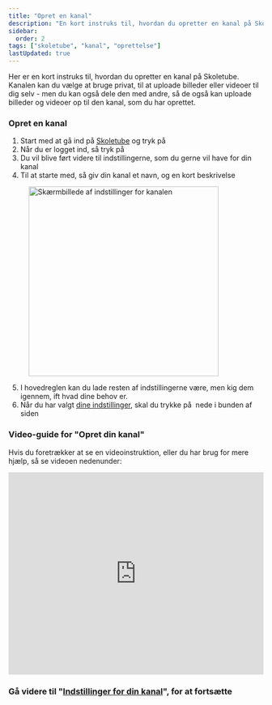 ```yaml
---
title: "Opret en kanal"
description: "En kort instruks til, hvordan du opretter en kanal på Skoletube"
sidebar:
  order: 2
tags: ["skoletube", "kanal", "oprettelse"]
lastUpdated: true
---
```


Her er en kort instruks til, hvordan du opretter en kanal på Skoletube. Kanalen kan du vælge at bruge privat, til at uploade billeder eller videoer til dig selv - men du kan også dele den med andre, så de også kan uploade billeder og videoer op til den kanal, som du har oprettet.

### Opret en kanal

1. Start med at gå ind på [Skoletube](https://www.skoletube.dk) og tryk på <img src="/src/assets/images/skoletube/skoletube-login-button-01.png" alt="" class="inline-image" />
2. Når du er logget ind, så tryk på <img src="/src/assets/images/skoletube/skoletube-create-channel-01.png" alt="" class="inline-image" />
3. Du vil blive ført videre til indstillingerne, som du gerne vil have for din kanal
4. Til at starte med, så giv din kanal et navn, og en kort beskrivelse

<figure>
  <img src="/src/assets/images/skoletube/skoletube-channel-settings-01.png" alt="Skærmbillede af indstillinger for kanalen" width="375" />
  <figcaption></figcaption>
</figure>

5. I hovedreglen kan du lade resten af indstillingerne være, men kig dem igennem, ift hvad dine behov er.
6. Når du har valgt [dine indstillinger](/skoletube/oversigt/skoletube/indstillinger-for-din-kanal/), skal du trykke på <img src="/src/assets/images/skoletube/skoletube-save-button-01.png" alt="" class="inline-image" /> nede i bunden af siden

### Video-guide for "Opret din kanal"

Hvis du foretrækker at se en videoinstruktion, eller du har brug for mere hjælp, så se videoen nedenunder:

<iframe width="100%" height="400" src="https://www.skoletube.dk/video/7772078/20a4f53d58cfa5c06f46155b466ee11a" frameborder="0" allow="accelerometer; autoplay; clipboard-write; encrypted-media; gyroscope; picture-in-picture" allowfullscreen></iframe>

### Gå videre til "[Indstillinger for din kanal](/skoletube/oversigt/skoletube/indstillinger-for-din-kanal/)", for at fortsætte
